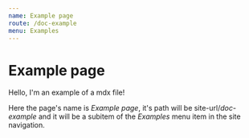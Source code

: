 ```yaml
---
name: Example page
route: /doc-example
menu: Examples
---
```


# Example page

Hello, I'm an example of a mdx file!

Here the page's name is _Example page_, it's path will be site-url/_doc-example_ and it will be a subitem of the _Examples_ menu item in the site navigation.
